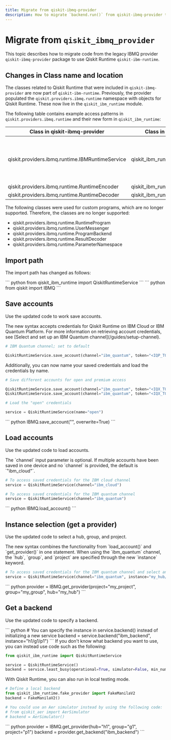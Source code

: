 ```yaml
---
title: Migrate from qiskit-ibmq-provider
description: How to migrate `backend.run()` from qiskit-ibmq-provider to Qiskit Runtime
---
```


# Migrate from `qiskit_ibmq_provider`

This topic describes how to migrate code from the legacy IBMQ provider
`qiskit-ibmq-provider` package to use Qiskit Runtime
`qiskit-ibm-runtime`. 

## Changes in Class name and location

The classes related to Qiskit Runtime that were included in
`qiskit-ibmq-provider` are now part of `qiskit-ibm-runtime`. Previously, the
provider populated the `qiskit.providers.ibmq.runtime` namespace
with objects for Qiskit Runtime. These now live in the
`qiskit_ibm_runtime` module.

The following table contains example access patterns in
`qiskit.providers.ibmq.runtime` and their new form in
`qiskit_ibm_runtime`:

| Class in qiskit-ibmq-provider                    | Class in qiskit-ibm-runtime               | Notes                                                                                                                |
|--------------------------------------------------|-------------------------------------------|----------------------------------------------------------------------------------------------------------------------|
| qiskit.providers.ibmq.runtime.IBMRuntimeService  | qiskit_ibm_runtime.QiskitRuntimeService   | IBMRuntimeService class was removed from qiskit-ibm-runtime 0.6 and replaced by the new class in qiskit-ibm-runtime. |
| qiskit.providers.ibmq.runtime.RuntimeEncoder     | qiskit_ibm_runtime.RuntimeEncoder         |                                                                                                                      |
| qiskit.providers.ibmq.runtime.RuntimeDecoder     | qiskit_ibm_runtime.RuntimeDecoder         |                                                                                                                      |

The following classes were used for custom programs, which are no longer supported.  Therefore, the classes are no longer supported:

* qiskit.providers.ibmq.runtime.RuntimeProgram
* qiskit.providers.ibmq.runtime.UserMessenger
* qiskit.providers.ibmq.runtime.ProgramBackend
* qiskit.providers.ibmq.runtime.ResultDecoder
* qiskit.providers.ibmq.runtime.ParameterNamespace

## Import path

The import path has changed as follows:

<Tabs>
  <TabItem value="updated" label="Runtime primitives">
``` python
from qiskit_ibm_runtime import QiskitRuntimeService
```
  </TabItem>

  <TabItem value="legacy" label="backend.run">
``` python
from qiskit import IBMQ
```
  </TabItem>
</Tabs>

## Save accounts

Use the updated code to work save accounts.

<Tabs>
  <TabItem value="updated" label="Runtime primitives">
The new syntax accepts credentials for
Qiskit Runtime on IBM Cloud or IBM Quantum Platform. For more
information on retrieving account credentials, see [Select and set up an IBM Quantum channel](/guides/setup-channel).

``` python
# IBM Quantum channel; set to default 

QiskitRuntimeService.save_account(channel="ibm_quantum", token="<IQP_TOKEN>", overwrite=True, set_as_default=True)
```

Additionally, you can now name your saved credentials and load the credentials by name.


``` python
# Save different accounts for open and premium access

QiskitRuntimeService.save_account(channel="ibm_quantum", token="<IQX_TOKEN>", instance="h1/g1/p1", name="premium")
QiskitRuntimeService.save_account(channel="ibm_quantum", token="<IQX_TOKEN>", instance="h2/g2/p2", name="open")

# Load the "open" credentials

service = QiskitRuntimeService(name="open")
```
  </TabItem>

  <TabItem value="legacy" label="backend.run">
``` python
IBMQ.save_account("<IQX_TOKEN>", overwrite=True)
```
  </TabItem>
</Tabs>


## Load accounts

Use the updated code to load accounts.

<Tabs>
  <TabItem value="updated" label="Runtime primitives">
The `channel` input parameter is
optional. If multiple accounts have been saved in one device and no
`channel` is provided, the default is `"ibm_cloud"`.

``` python
# To access saved credentials for the IBM cloud channel
service = QiskitRuntimeService(channel="ibm_cloud")

# To access saved credentials for the IBM quantum channel
service = QiskitRuntimeService(channel="ibm_quantum")
```
  </TabItem>

  <TabItem value="legacy" label="backend.run">
``` python
IBMQ.load_account()
```
  </TabItem>
</Tabs>


## Instance selection (get a provider)

Use the updated code to select a hub, group, and project.

<Tabs>
  <TabItem value="updated" label="Runtime primitives">
The new syntax combines the functionality from `load_account()` and
`get_provider()` in one statement. When using the `ibm_quantum` channel,
the `hub`, `group`, and `project` are specified through the new
`instance` keyword.

``` python
# To access saved credentials for the IBM quantum channel and select an instance
service = QiskitRuntimeService(channel="ibm_quantum", instance="my_hub/my_group/my_project")
```
  </TabItem>

  <TabItem value="legacy" label="backend.run">
``` python
provider = IBMQ.get_provider(project="my_project", group="my_group", hub="my_hub")
```
  </TabItem>
</Tabs>

## Get a backend 

Use the updated code to specify a backend.

<Tabs>
  <TabItem value="updated" label="Runtime primitives">
``` python
# You can specify the instance in service.backend() instead of initializing a new service
backend = service.backend("ibm_backend", instance="h1/g1/p1")
```
If you don't know what backend you want to use, you can instead use code such as the following:

```python
from qiskit_ibm_runtime import QiskitRuntimeService

service = QiskitRuntimeService()
backend = service.least_busy(operational=True, simulator=False, min_num_qubits=<num_qubits>)
```
With Qiskit Runtime, you can also run in local testing mode.

```python
# Define a local backend
from qiskit_ibm_runtime.fake_provider import FakeManilaV2
backend = FakeManilaV2()

# You could use an Aer simulator instead by using the following code:
# from qiskit_aer import AerSimulator
# backend = AerSimulator()
```

  </TabItem>

  <TabItem value="legacy" label="backend.run">
``` python
provider = IBMQ.get_provider(hub="h1", group="g1", project="p1")
backend = provider.get_backend("ibm_backend")
```
  </TabItem>
</Tabs>
